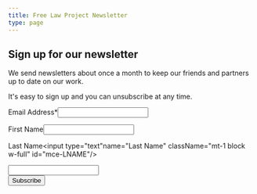 ```yaml
---
title: Free Law Project Newsletter
type: page
---
```


## Sign up for our newsletter

We send newsletters about once a month to keep our friends and partners up to date on our work.

It's easy to sign up and you can unsubscribe at any time.

<form action="https://freelawproject.m-pages.com/free-law-project-newsletter" method="get" target="_blank">
<div className="grid grid-cols-1 max-w-md gap-6">
<label for="mce-EMAIL" className="block">Email Address<span className="text-red-500">*</span><input type="email" name="EMAIL" className="mt-1 block w-full" id="mce-EMAIL"/></label>

<label for="mce-FNAME" className="block">First Name<input type="text" name="Name" className="mt-1 block w-full" id="mce-FNAME"/></label>

<label for="mce-LNAME" className="block">Last Name<input type="text"name="Last Name" className="mt-1 block w-full" id="mce-LNAME"/></label>

<div style={{"position": "absolute", "left": "-5000px"}} aria-hidden="true">
    <input type="text" name="b_4ea266fe7d0d074abd3f6a2ae_ba547fa86b" tabindex="-1"/>
</div>
<input type="submit" value="Subscribe" name="subscribe" id="mc-embedded-subscribe" className="text-center whitespace-nowrap border border-transparent rounded-md shadow-sm text-base font-medium text-sm no-underline px-4 py-2 sm:text-md cursor"/>

</div>
</form>
